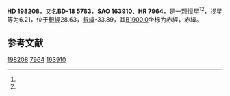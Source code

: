 {{Starbox begin
| name = HD 198208
}}
{{Starbox observe
| epoch = [[J2000.0|J2000.0]]
| constell = {{星座名待查}}<ref name=SIMBAD>{{cite web
 | url=http://simbad.u-strasbg.fr/simbad/sim-id?Ident=HR+7964
 | title=Pulsating variable Star
 | publisher=Centre de Données astronomiques de Strasbourg
 | work=SIMBAD
 | accessdate=2012-07-13
 | archive-date=2016-03-18
 | archive-url=https://web.archive.org/web/20160318100722/http://simbad.u-strasbg.fr/simbad/sim-id?Ident=HR+7964
 | dead-url=no
 }}</ref><ref name=DATA>{{cite web
 | url=http://vizier.u-strasbg.fr/viz-bin/VizieR-5?-out.add=.&-source=5050&-corr=PK=HR&-out.max=9999&HR=7964
 | title=VizieR Detailed Page
 | accessdate=2012-07-13
 | archive-date=2016-03-04
 | archive-url=https://web.archive.org/web/20160304232703/http://vizier.u-strasbg.fr/viz-bin/VizieR-5?-out.add=.&-source=5050&-corr=PK=HR&-out.max=9999&HR=7964
 | dead-url=no
 }}</ref>
| 星官 = 
| ra = {{RA|20|49|20.5}}<ref name=SIMBAD /><ref name=DATA />
| dec = {{DEC|-18|2|9}}<ref name=SIMBAD /><ref name=DATA />
| appmag_v = 6.21<ref name=SIMBAD /><ref name=DATA />
}}
{{Starbox character
| class = K3III<ref name=SIMBAD /><ref name=DATA />
| b-v = 1.42<ref name=SIMBAD /><ref name=DATA />
| u-b = <ref name=SIMBAD /><ref name=DATA />
| r-i = <ref name=SIMBAD /><ref name=DATA />
| variable = 
}}
{{Starbox astrometry
| radial_v = 
| prop_mo_ra = 44
| parallax = 
| p_error = 
}}
{{Starbox catalog
| names =BD-18 5783，[[SAO星表|SAO]] 163910，[[HD星表|HD]] 198208，[[HR星表|HR]] 7964}}
{{Starbox reference |Simbad=HR+7964}}
{{Starbox end}}

'''HD 198208'''，又名'''BD-18 5783'''，'''SAO 163910'''、'''HR 7964'''，是一颗恒星<ref name=SIMBAD /><ref name=DATA />，视星等为6.21，位于[[銀道座標系|銀經]]28.63，[[銀道座標系|銀緯]]-33.89，其[[B1900.0|B1900.0]]坐标为赤經{{RA|20|43|40.2}}，赤緯{{DEC|-18|-33.89|18}}。

== 参考文献 ==
{{reflist}}

{{star-stub}}

[[Category:HD和HDE天體|198208]]
[[Category:HR天體|7964]]
[[Category:SAO天體|163910]]